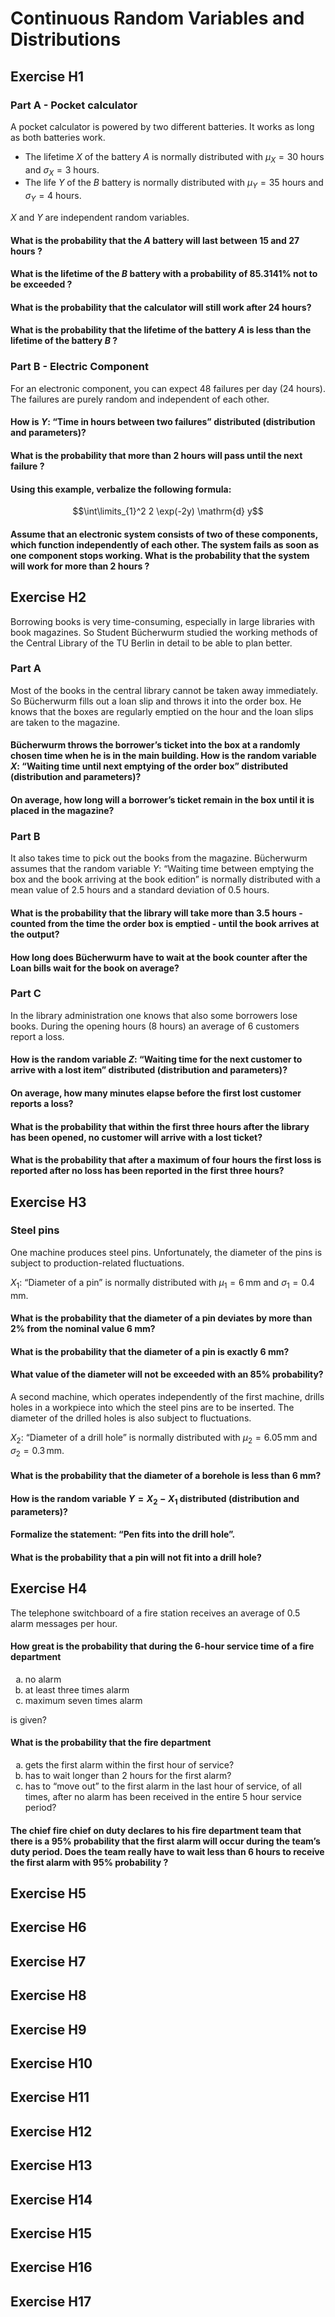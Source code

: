 # Continuous Random Variables and Distributions

## Exercise H1

### Part A - Pocket calculator

A pocket calculator is powered by two different batteries. It works as long as both batteries work.

* The lifetime $X$ of the battery $A$ is normally distributed with $μ_X = 30$ hours and $σ_X = 3$ hours. 
* The life $Y$ of the $B$ battery is normally distributed with $μ_Y = 35$ hours and $σ_Y = 4$ hours.

$X$ and $Y$ are independent random variables.

#### What is the probability that the $A$ battery will last between 15 and 27 hours ?

#### What is the lifetime of the $B$ battery with a probability of $85.3141$% not to be exceeded ?

#### What is the probability that the calculator will still work after 24 hours?

#### What is the probability that the lifetime of the battery $A$ is less than the lifetime of the battery $B$ ?

### Part B - Electric Component

For an electronic component, you can expect 48 failures per day (24 hours). The failures are purely random and independent of each other.

#### How is $Y$: "Time in hours between two failures" distributed (distribution and parameters)?

#### What is the probability that more than 2 hours will pass until the next failure ?

#### Using this example, verbalize the following formula:

$$\int\limits_{1}^2 2 \exp(-2y) \mathrm{d} y$$

#### Assume that an electronic system consists of two of these components, which function independently of each other. The system fails as soon as one component stops working. What is the probability that the system will work for more than 2 hours ?

## Exercise H2

Borrowing books is very time-consuming, especially in large libraries with book magazines. So Student Bücherwurm studied the working methods of the Central Library of the TU Berlin in detail to be able to plan better.

### Part A

Most of the books in the central library cannot be taken away immediately. So Bücherwurm fills out a loan slip and throws it into the order box. He knows that the boxes are regularly emptied on the hour and the loan slips are taken to the magazine.

#### Bücherwurm throws the borrower's ticket into the box at a randomly chosen time when he is in the main building. How is the random variable $X$: "Waiting time until next emptying of the order box" distributed (distribution and parameters)?

#### On average, how long will a borrower's ticket remain in the box until it is placed in the magazine?

### Part B

It also takes time to pick out the books from the magazine. Bücherwurm assumes that the random variable $Y$: "Waiting time between emptying the box and the book arriving at the book edition" is normally distributed with a mean value of 2.5 hours and a standard deviation of 0.5 hours.

#### What is the probability that the library will take more than 3.5 hours - counted from the time the order box is emptied - until the book arrives at the output?

#### How long does Bücherwurm have to wait at the book counter after the Loan bills wait for the book on average?

### Part C

In the library administration one knows that also some borrowers lose books. During the opening hours (8 hours) an average of 6 customers report a loss.

#### How is the random variable $Z$: "Waiting time for the next customer to arrive with a lost item" distributed (distribution and parameters)?

#### On average, how many minutes elapse before the first lost customer reports a loss?

#### What is the probability that within the first three hours after the library has been opened, no customer will arrive with a lost ticket?

#### What is the probability that after a maximum of four hours the first loss is reported after no loss has been reported in the first three hours?

## Exercise H3

### Steel pins

One machine produces steel pins. Unfortunately, the diameter of the pins is subject to production-related fluctuations.

$X_1$: "Diameter of a pin" is normally distributed with $μ_1 = 6 \, \mathrm{mm}$ and $σ_1 = 0.4 \, \mathrm{mm}$.

#### What is the probability that the diameter of a pin deviates by more than 2% from the nominal value 6 mm?

#### What is the probability that the diameter of a pin is exactly 6 mm?

#### What value of the diameter will not be exceeded with an 85% probability?

A second machine, which operates independently of the first machine, drills holes in a workpiece into which the steel pins are to be inserted. The diameter of the drilled holes is also subject to fluctuations.

$X_2$: "Diameter of a drill hole" is normally distributed with $μ_2 = 6.05 \, \mathrm{mm}$ and $σ_2 = 0.3 \, \mathrm{mm}$.

#### What is the probability that the diameter of a borehole is less than 6 mm?

#### How is the random variable $Y = X_2 - X_1$ distributed (distribution and parameters)?

#### Formalize the statement: "Pen fits into the drill hole".

#### What is the probability that a pin will not fit into a drill hole?

## Exercise H4

The telephone switchboard of a fire station receives an average of 0.5 alarm messages per hour.

#### How great is the probability that during the 6-hour service time of a fire department

a) no alarm
b) at least three times alarm
c) maximum seven times alarm 

is given?

#### What is the probability that the fire department

a) gets the first alarm within the first hour of service?
b) has to wait longer than 2 hours for the first alarm?
c) has to "move out" to the first alarm in the last hour of service, of all times, after no alarm has been received in the entire 5 hour service period?

#### The chief fire chief on duty declares to his fire department team that there is a 95% probability that the first alarm will occur during the team's duty period. Does the team really have to wait less than 6 hours to receive the first alarm with 95% probability ?

## Exercise H5

## Exercise H6

## Exercise H7

## Exercise H8

## Exercise H9

## Exercise H10

## Exercise H11

## Exercise H12

## Exercise H13

## Exercise H14

## Exercise H15

## Exercise H16

## Exercise H17
